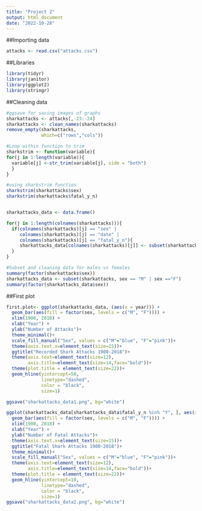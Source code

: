 ```yaml
---
title: "Project 2"
output: html_document
date: "2022-10-28"
---
```


##Importing data 
```r
attacks <- read.csv("attacks.csv")
```
##Libraries
```r
library(tidyr)
library(janitor)
library(ggplot2)
library(stringr)
```
##Cleaning data 
```r
#ggsave for saving images of graphs
sharkattacks <- attacks[,-23:-24]
sharkattacks <- clean_names(sharkattacks)
remove_empty(sharkattacks, 
             which=c("rows","cols"))

#Loop within function to trim 
sharkstrim <- function(variable){
for(j in 1:length(variable)){
  variable[j] <-str_trim(variable[j], side = "both")
  }
}

#using sharkstrim function 
sharkstrim(sharkattacks$sex)
sharkstrim(sharkattacks$fatal_y_n)


sharkattacks_data <- data.frame()

for(j in 1:length(colnames(sharkattacks))){
  if(colnames(sharkattacks)[j] == "sex" |
     colnames(sharkattacks)[j] == "date" | 
     colnames(sharkattacks)[j] == "fatal_y_n"){
     sharkattacks_data[colnames(sharkattacks)[j]] <- subset(sharkattacks[j])
  }
}

#Subset and cleaning data for males vs females 
summary(factor(sharkattacks$sex))
sharkattacks_data <- subset(sharkattacks, sex == "M" | sex =="F")
summary(factor(sharkattacks_data$sex))

```
##First plot 
```r
first.plot<- ggplot(sharkattacks_data, (aes(x = year))) +
  geom_bar(aes(fill = factor(sex, levels = c("M", "F")))) + 
  xlim(1900, 2018) + 
  xlab("Year") + 
  ylab("Number of Attacks")+
  theme_minimal()+
  scale_fill_manual("Sex", values = c("M"="blue", "F"="pink"))+
  theme(axis.text.x=element_text(size=15))+
  ggtitle("Recorded Shark Attacks 1900-2018")+
  theme(axis.text=element_text(size=12),
        axis.title=element_text(size=14,face="bold"))+
  theme(plot.title = element_text(size=22))+
  geom_hline(yintercept=50, 
             linetype="dashed", 
             color = "black",
             size=1)

ggsave("sharkattacks_data1.png", bg="white")

```


```r
ggplot(sharkattacks_data[sharkattacks_data$fatal_y_n %in% "Y", ], aes(x = year)) +
  geom_bar(aes(fill = factor(sex, levels = c("M", "F")))) + 
  xlim(1900, 2018) + 
  xlab("Year") + 
  ylab("Number of Fatal Attacks")+   
  theme(axis.text.x=element_text(size=15))+
  ggtitle("Fatal Shark Attacks 1900-2018")+
  theme_minimal()+
  scale_fill_manual("Sex", values = c("M"="blue", "F"="pink"))+
  theme(axis.text=element_text(size=12),
        axis.title=element_text(size=14,face="bold"))+
  theme(plot.title = element_text(size=22))+
  geom_hline(yintercept=10, 
             linetype="dashed", 
             color = "black",
             size=1)
ggsave("sharkattacks_data2.png", bg="white")

```



